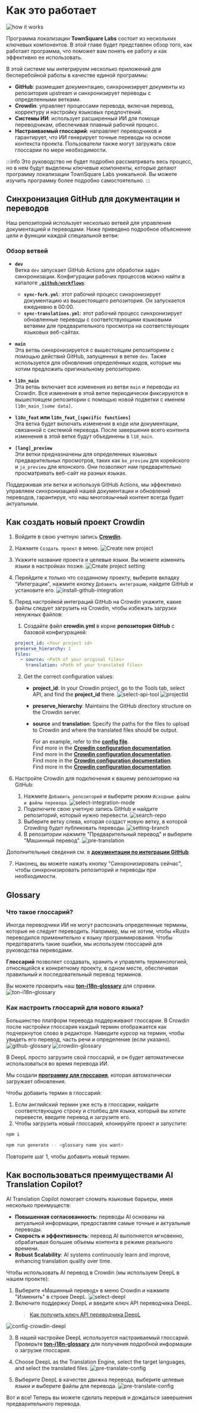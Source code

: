 
# Как это работает

![how it works](/img/localizationProgramGuideline/localization-program.png)

Программа локализации **TownSquare Labs** состоит из нескольких ключевых компонентов. В этой главе будет представлен обзор того, как работает программа, что поможет вам понять ее работу и как эффективно ее использовать.

В этой системе мы интегрируем несколько приложений для бесперебойной работы в качестве единой программы:

- **GitHub**: размещает документацию, синхронизирует документы из репозитория upstream и синхронизирует переводы с определенными ветками.
- **Crowdin**: управляет процессами перевода, включая перевод, корректуру и настройку языковых предпочтений.
- **Системы ИИ**: использует расширенный ИИ для помощи переводчикам, обеспечивая плавный рабочий процесс.
- **Настраиваемый глоссарий**: направляет переводчиков и гарантирует, что ИИ генерирует точные переводы на основе контекста проекта. Пользователи также могут загружать свои глоссарии по мере необходимости.

:::info
Это руководство не будет подробно рассматривать весь процесс, но в нем будут выделены ключевые компоненты, которые делают программу локализации TownSquare Labs уникальной. Вы можете изучить программу более подробно самостоятельно.
:::

## Синхронизация GitHub для документации и переводов

Наш репозиторий использует несколько ветвей для управления документацией и переводами. Ниже приведено подробное объяснение цели и функции каждой специальной ветви:

### Обзор ветвей

- **`dev`**\
  Ветка `dev` запускает GitHub Actions для обработки задач синхронизации. Конфигурации рабочих процессов можно найти в каталоге [**`.github/workflows`**](https://github.com/TownSquareXYZ/ton-docs/tree/dev/.github/workflows):

  - **`sync-fork.yml`**: этот рабочий процесс синхронизирует документацию из вышестоящего репозитория. Он запускается ежедневно в 00:00.
  - **`sync-translations.yml`**: этот рабочий процесс синхронизирует обновленные переводы с соответствующими языковыми ветвями для предварительного просмотра на соответствующих языковых веб-сайтах.

- **`main`**\
  Эта ветвь синхронизируется с вышестоящим репозиторием с помощью действий GitHub, запущенных в ветке `dev`. Также используется для обновления определённых кодов, которые мы хотим предложить оригинальному репозиторию.

- **`l10n_main`**\
  Эта ветвь включает все изменения из ветви `main` и переводы из Crowdin. Все изменения в этой ветке периодически фиксируются в вышестоящем репозитории с помощью новой подветки с именем `l10n_main_[some data]`.

- **`l10n_feat` или `l10n_feat_[specific functions]`**\
  Эта ветка будет включать изменения в коде или документации, связанной с системой перевода. После завершения всего контента изменения в этой ветке будут объединены в `l10_main`.

- **`[lang]_preview`**\
  Эти ветки предназначены для определенных языковых предварительных просмотров, таких как `ko_preview` для корейского и `ja_preview` для японского. Они позволяют нам предварительно просматривать веб-сайт на разных языках.

Поддерживая эти ветки и используя GitHub Actions, мы эффективно управляем синхронизацией нашей документации и обновлений переводов, гарантируя, что наш многоязычный контент всегда будет актуальным.

## Как создать новый проект Crowdin

1. Войдите в свою учетную запись [**Crowdin**](https://accounts.crowdin.com/login).

2. Нажмите `Создать проект` в меню.
   ![Create new project](/img/localizationProgramGuideline/howItWorked/create-new-project.png)

3. Укажите название проекта и целевые языки. Вы можете изменить языки в настройках позже.
   ![Create project setting](/img/localizationProgramGuideline/howItWorked/create-project-setting.png)

4. Перейдите к только что созданному проекту, выберите вкладку "Интеграции", нажмите кнопку `Добавить интеграцию`, найдите GitHub и установите его.
   ![install-github-integration](/img/localizationProgramGuideline/howItWorked/install-github-integration.png)

5. Перед настройкой интеграций GitHub на Crowdin укажите, какие файлы следует загрузить на Crowdin, чтобы избежать загрузки ненужных файлов:

   1. Создайте файл **crowdin.yml** в корне **репозитория GitHub** с базовой конфигурацией:

   ```yml
   project_id: <Your project id>
   preserve_hierarchy: 1
   files:
     - source: <Path of your original files>
       translation: <Path of your translated files>
   ```

   2. Get the correct configuration values:

      - **project_id**: In your Crowdin project, go to the Tools tab, select API, and find the **project_id** there.
        ![select-api-tool](/img/localizationProgramGuideline/howItWorked/select-api-tool.png)
        ![projectId](/img/localizationProgramGuideline/howItWorked/projectId.png)
      - **preserve_hierarchy**: Maintains the GitHub directory structure on the Crowdin server.
      - **source** and **translation**: Specify the paths for the files to upload to Crowdin and where the translated files should be output.   

        For an example, refer to the [**config file**](https://github.com/TownSquareXYZ/ton-docs/blob/localization/crowdin.yml).\
        Find more in the [**Crowdin configuration documentation**](https://developer.crowdin.com/configuration-file/).\
        Find more in the [**Crowdin configuration documentation**](https://developer.crowdin.com/configuration-file/).\
        Find more in the [**Crowdin configuration documentation**](https://developer.crowdin.com/configuration-file/).\
        Find more in the [**Crowdin configuration documentation**](https://developer.crowdin.com/configuration-file/).

6. Настройте Crowdin для подключения к вашему репозиторию на GitHub:
   1. Нажмите `Добавить репозиторий` и выберите режим `Исходные файлы и файлы перевода`.
      ![select-integration-mode](/img/localizationProgramGuideline/howItWorked/select-integration-mode.png)
   2. Подключите свою учетную запись GitHub и найдите репозиторий, который нужно перевести.
      ![search-repo](/img/localizationProgramGuideline/howItWorked/search-repo.png)
   3. Выберите ветку слева, которая создаст новую ветку, в которой Crowding будет публиковать переводы.
      ![setting-branch](/img/localizationProgramGuideline/howItWorked/setting-branch.png)
   4. В репозитории нажмите "Предварительный перевод" и выберите "Машинный перевод".
      ![pre-translation](/img/localizationProgramGuideline/howItWorked/pre-translation.png)

Дополнительные сведения см. в [**документации по интеграции GitHub**](https://support.crowdin.com/github-integration/).

7. Наконец, вы можете нажать кнопку "Синхронизировать сейчас", чтобы синхронизировать репозиторий и переводы при необходимости.

## Glossary

### Что такое глоссарий?

Иногда переводчики ИИ не могут распознать определенные термины, которые не следует переводить. Например, мы не хотим, чтобы «Rust» переводился применительно к языку программирования. Чтобы предотвратить такие ошибки, мы используем глоссарий для руководства переводами.

**Глоссарий** позволяет создавать, хранить и управлять терминологией, относящейся к конкретному проекту, в одном месте, обеспечивая правильный и последовательный перевод терминов.

Вы можете проверить наш [**ton-i18n-glossary**](https://github.com/TownSquareXYZ/ton-i18n-glossary) для справки.
![ton-i18n-glossary](/img/localizationProgramGuideline/howItWorked/ton-i18n-glossary.png)

### Как настроить глоссарий для нового языка?

Большинство платформ перевода поддерживают глоссарии. В Crowdin после настройки глоссария каждый термин отображается как подчеркнутое слово в редакторе. Наведите курсор на термин, чтобы увидеть его перевод, часть речи и определение (если указано).
![github-glossary](/img/localizationProgramGuideline/howItWorked/github-glossary.png)
![crowdin-glossary](/img/localizationProgramGuideline/howItWorked/crowdin-glossary.png)

В DeepL просто загрузите свой глоссарий, и он будет автоматически использоваться во время перевода ИИ.

Мы создали [**программу для глоссария**](https://github.com/TownSquareXYZ/ton-i18n-glossary), которая автоматически загружает обновления.

Чтобы добавить термин в глоссарий:

1. Если английский термин уже есть в глоссарии, найдите соответствующую строку и столбец для языка, который вы хотите перевести, введите перевод и загрузите его.
2. Чтобы загрузить новый глоссарий, клонируйте проект и запустите:

```bash
npm i
```

```bash
npm run generate -- <glossary name you want>
```

Повторите шаг 1, чтобы добавить новый термин.

## Как воспользоваться преимуществами AI Translation Copilot?

AI Translation Copilot помогает сломать языковые барьеры, имея несколько преимуществ:

- **Повышенная согласованность**: переводы AI основаны на актуальной информации, предоставляя самые точные и актуальные переводы.
- **Скорость и эффективность**: перевод AI выполняется мгновенно, обрабатывая большие объемы контента в режиме реального времени.
- **Robust Scalability**: AI systems continuously learn and improve, enhancing translation quality over time. 

Чтобы использовать AI перевод в Crowdin (мы используем DeepL в нашем проекте):

1. Выберите «Машинный перевод» в меню Crowdin и нажмите "Изменить" в строке DeepL.
   ![select-deepl](/img/localizationProgramGuideline/howItWorked/select-deepl.png)
2. Включите поддержку DeepL и введите ключ API переводчика DeepL.
   > [Как получить ключ API переводчика DeepL](https://www.deepl.com/pro-api?cta=header-pro-api)

![config-crowdin-deepl](/img/localizationProgramGuideline/howItWorked/config-crowdin-deepl.png)

3. В нашей настройке DeepL используется настраиваемый глоссарий. Проверьте [**ton-i18n-glossary**](https://github.com/TownSquareXYZ/ton-i18n-glossary) для получения подробной информации о загрузке глоссария.

4. Choose DeepL as the Translation Engine, select the target languages, and select the translated files.
   ![pre-translate-config](/img/localizationProgramGuideline/howItWorked/pre-translate-config.png)

5. Выберите DeepL в качестве движка перевода, выберите целевые языки и выберите файлы для перевода.
   ![pre-translate-config](/img/localizationProgramGuideline/howItWorked/pre-translate-config.png)

Вот и все! Теперь вы можете сделать перерыв и дождаться завершения предварительного перевода.

<Feedback />
